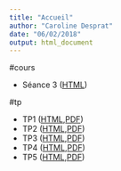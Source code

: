 ```yaml
---
title: "Accueil"
author: "Caroline Desprat"
date: "06/02/2018"
output: html_document
---
```



#cours

* Séance 3 ([HTML](Cours/seance3/seance3.html))

#tp

* TP1 ([HTML](TP/TP1/tp1.html),[PDF](TP/TP1/tp1.pdf))
* TP2 ([HTML](TP/TP2/tp2.html),[PDF](TP/TP2/tp2.pdf))
* TP3 ([HTML](TP/TP3/tp3.html),[PDF](TP/TP3/tp3.pdf))
* TP4 ([HTML](TP/TP4/tp4.html),[PDF](TP/TP4/tp4.pdf))
* TP5 ([HTML](TP/TP5/tp5.html),[PDF](TP/TP5/tp5.pdf))